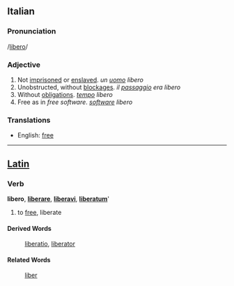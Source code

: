 ==Italian==
===Pronunciation===
/[[Pronunciation guide|libero]]/
===Adjective===
# Not [[imprisoned]] or [[enslaved]]. ''un [[uomo]] libero''
# Unobstructed, without [[blockage|blockages]]. ''il [[passaggio]] era libero''
# Without [[obligation]]s. ''[[tempo]] libero''
# Free as in ''free software''. ''[[software]] libero''
===Translations===
*English: [[free]]
----
==[[Latin]]==
===Verb===
'''libero''', '''[[liberare]]''', '''[[liberavi]]''', '''[[liberatum]]''''

# to [[free]], liberate
====Derived Words====
: [[liberatio]], [[liberator]]
====Related Words====
: [[liber]]